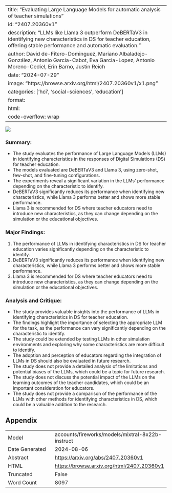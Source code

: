 
---
title: "Evaluating Large Language Models for automatic analysis of teacher simulations"
id: "2407.20360v1"
description: "LLMs like Llama 3 outperform DeBERTaV3 in identifying new characteristics in DS for teacher education, offering stable performance and automatic evaluation."
author: David de-Fitero-Dominguez, Mariano Albaladejo-González, Antonio Garcia-Cabot, Eva Garcia-Lopez, Antonio Moreno-Cediel, Erin Barno, Justin Reich
date: "2024-07-29"
image: "https://browse.arxiv.org/html/2407.20360v1/x1.png"
categories: ['hci', 'social-sciences', 'education']
format:
  html:
    code-overflow: wrap
---

![](https://browse.arxiv.org/html/2407.20360v1/x1.png)

### Summary:

- The study evaluates the performance of Large Language Models (LLMs) in identifying characteristics in the responses of Digital Simulations (DS) for teacher education.
- The models evaluated are DeBERTaV3 and Llama 3, using zero-shot, few-shot, and fine-tuning configurations.
- The experiments reveal a significant variation in the LLMs' performance depending on the characteristic to identify.
- DeBERTaV3 significantly reduces its performance when identifying new characteristics, while Llama 3 performs better and shows more stable performance.
- Llama 3 is recommended for DS where teacher educators need to introduce new characteristics, as they can change depending on the simulation or the educational objectives.

### Major Findings:

1. The performance of LLMs in identifying characteristics in DS for teacher education varies significantly depending on the characteristic to identify.
2. DeBERTaV3 significantly reduces its performance when identifying new characteristics, while Llama 3 performs better and shows more stable performance.
3. Llama 3 is recommended for DS where teacher educators need to introduce new characteristics, as they can change depending on the simulation or the educational objectives.

### Analysis and Critique:

- The study provides valuable insights into the performance of LLMs in identifying characteristics in DS for teacher education.
- The findings highlight the importance of selecting the appropriate LLM for the task, as the performance can vary significantly depending on the characteristic to identify.
- The study could be extended by testing LLMs in other simulation environments and exploring why some characteristics are more difficult to identify.
- The adoption and perception of educators regarding the integration of LLMs in DS should also be evaluated in future research.
- The study does not provide a detailed analysis of the limitations and potential biases of the LLMs, which could be a topic for future research.
- The study does not discuss the potential impact of the LLMs on the learning outcomes of the teacher candidates, which could be an important consideration for educators.
- The study does not provide a comparison of the performance of the LLMs with other methods for identifying characteristics in DS, which could be a valuable addition to the research.

## Appendix

|          |          |
|----------|----------|
| Model     | accounts/fireworks/models/mixtral-8x22b-instruct       |
| Date Generated     | 2024-08-06       |
| Abstract | [https://arxiv.org/abs/2407.20360v1](https://arxiv.org/abs/2407.20360v1)        |
| HTML     | [https://browse.arxiv.org/html/2407.20360v1](https://browse.arxiv.org/html/2407.20360v1)       |
| Truncated       | False       |
| Word Count       | 8097       |